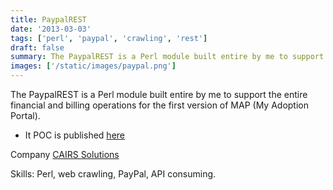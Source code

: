 ```yaml
---
title: PaypalREST
date: '2013-03-03'
tags: ['perl', 'paypal', 'crawling', 'rest']
draft: false
summary: The PaypalREST is a Perl module built entire by me to support the entire financial and billing operations for the first version of [MAP - My Adoption Portal](https://cairsolutions.com/products/).
images: ['/static/images/paypal.png']
---
```


The PaypalREST is a Perl module built entire by me to support the entire financial and billing operations for the first version of MAP (My Adoption Portal).

- It POC is published [here](https://github.com/web2solutions/PaypalREST)

Company [CAIRS Solutions](https://cairsolutions.com/)

Skills: Perl, web crawling, PayPal, API consuming.